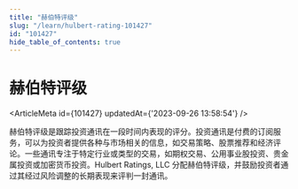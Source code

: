 ```yaml
---
title: "赫伯特评级"
slug: "/learn/hulbert-rating-101427"
id: "101427"
hide_table_of_contents: true
---
```



# 赫伯特评级

<ArticleMeta id={101427} updatedAt={'2023-09-26 13:58:54'} />
<div className='border-solid border-b border-t-0 my-4 border-[var(--ifm-color-gray-300)]' />

赫伯特评级是跟踪投资通讯在一段时间内表现的评分。投资通讯是付费的订阅服务，可以为投资者提供各种与市场相关的信息，如交易策略、股票推荐和经济评论。一些通讯专注于特定行业或类型的交易，如期权交易、公用事业股投资、贵金属投资或加密货币投资。Hulbert Ratings, LLC 分配赫伯特评级，并鼓励投资者通过其经过风险调整的长期表现来评判一封通讯。
